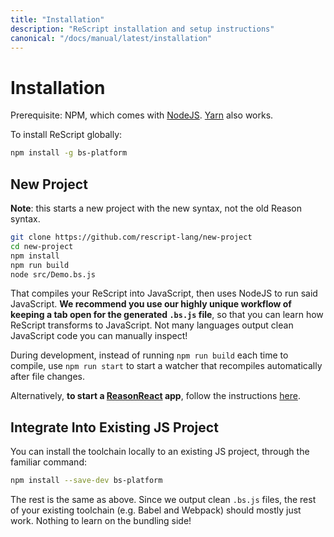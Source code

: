 ```yaml
---
title: "Installation"
description: "ReScript installation and setup instructions"
canonical: "/docs/manual/latest/installation"
---
```


# Installation

Prerequisite: NPM, which comes with [NodeJS](https://nodejs.org/en/). [Yarn](https://yarnpkg.com/en/) also works.

To install ReScript globally:

```sh
npm install -g bs-platform
```

## New Project

**Note**: this starts a new project with the new syntax, not the old Reason syntax.

```sh
git clone https://github.com/rescript-lang/new-project
cd new-project
npm install
npm run build
node src/Demo.bs.js
```

<!-- TODO: rescript template -->

That compiles your ReScript into JavaScript, then uses NodeJS to run said JavaScript. **We recommend you use our highly unique workflow of keeping a tab open for the generated `.bs.js` file**, so that you can learn how ReScript transforms to JavaScript. Not many languages output clean JavaScript code you can manually inspect!

During development, instead of running `npm run build` each time to compile, use `npm run start` to start a watcher that recompiles automatically after file changes.

Alternatively, **to start a [ReasonReact](/docs/reason-react/latest/introduction) app**, follow the instructions [here](/docs/reason-react/latest/installation).

## Integrate Into Existing JS Project

You can install the toolchain locally to an existing JS project, through the familiar command:

```sh
npm install --save-dev bs-platform
```

The rest is the same as above. Since we output clean `.bs.js` files, the rest of your existing toolchain (e.g. Babel and Webpack) should mostly just work. Nothing to learn on the bundling side!
